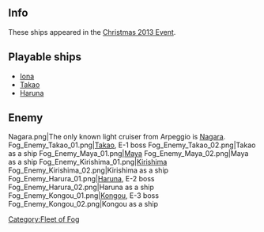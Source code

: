 ==Info==
These ships appeared in the [[Christmas 2013 Event]].
{{Fogfleetshiplist}}
==Playable ships==
*[[Iona_(fog)|Iona]]
*[[Takao_(fog)|Takao]]
*[[Haruna_(fog)|Haruna]]

==Enemy==
<gallery>
Nagara.png|The only known light cruiser from Arpeggio is [[Nagara (fog)|Nagara]].
Fog_Enemy_Takao_01.png|[[Takao (fog)|Takao]], E-1 boss
Fog_Enemy_Takao_02.png|Takao as a ship
Fog_Enemy_Maya_01.png|[[Maya (fog)|Maya]]
Fog_Enemy_Maya_02.png|Maya as a ship
Fog_Enemy_Kirishima_01.png|[[Kirishima (fog)|Kirishima]]
Fog_Enemy_Kirishima_02.png|Kirishima as a ship
Fog_Enemy_Harura_01.png|[[Haruna (fog)|Haruna]], E-2 boss
Fog_Enemy_Harura_02.png|Haruna as a ship
Fog_Enemy_Kongou_01.png|[[Kongou (fog)|Kongou]], E-3 boss
Fog_Enemy_Kongou_02.png|Kongou as a ship
</gallery>

[[Category:Fleet of Fog]]